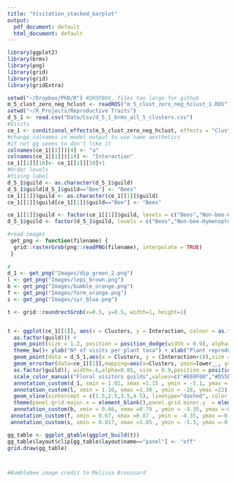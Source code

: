 ```yaml
---
title: "Visitation_stacked_barplot"
output:
  pdf_document: default
  html_document: default
---
```



```r
library(ggplot2)
library(brms)
library(png)
library(grid)
library(grid)
library(gridExtra)

setwd("~/Dropbox/PhD/R") #DROPBOX, files too large for github
m_5_clust_zero_neg_hclust <- readRDS("m_5_clust_zero_neg_hclust_1.RDS")
setwd("~/R_Projects/Reproductive Traits")
d_5_1 <- read.csv("Data/Csv/d_5_1_brms_all_5_clusters.csv")
#Visits
ce_1 <- conditional_effects(m_5_clust_zero_neg_hclust, effects = "Clusters:guild",points=T) 
#change colnames in model output to use same aesthetics
#if not gg seems to don't like it
colnames(ce_1[[1]])[4] <- "a"
colnames(ce_1[[1]])[10] <- "Interaction"
ce_1[[1]][10]<- ce_1[[1]][10]+1
#Order levels
#fixing label
d_5_1$guild <- as.character(d_5_1$guild)
d_5_1$guild[d_5_1$guild=="Bee"] <- "Bees"
ce_1[[1]]$guild <- as.character(ce_1[[1]]$guild)
ce_1[[1]]$guild[ce_1[[1]]$guild=="Bee"] <- "Bees"

ce_1[[1]]$guild <- factor(ce_1[[1]]$guild, levels = c("Bees","Non-bee-Hymenoptera","Syrphids","Non-syrphids-diptera","Lepidoptera","Coleoptera"))
d_5_1$guild <- factor(d_5_1$guild, levels = c("Bees","Non-bee-Hymenoptera","Syrphids","Non-syrphids-diptera","Lepidoptera","Coleoptera"))

#read images
 get_png <- function(filename) {
  grid::rasterGrob(png::readPNG(filename), interpolate = TRUE)
 }
 
# 
d_1 <- get_png("Images/dip_green_2.png")
l <- get_png("Images/lepi_brown.png")
b <- get_png("Images/bumble_orange.png")
f <- get_png("Images/form_orange.png")
s <- get_png("Images/syr_blue.png")

t <- grid::roundrectGrob(x=0.5, y=0.5, width=1, height=1)


t <- ggplot(ce_1[[1]], aes(x = Clusters, y = Interaction, colour = as.factor(guild), group = 
  as.factor(guild))) +
  geom_point(size = 1.2, position = position_dodge(width = 0.9), alpha=1) +
  theme_bw()+ ylab("Nº of visits per plant taxa") + xlab("Plant reproductive groups")+
  geom_point(data = d_5_1,aes(x = Clusters, y = (Interaction+1)),size = 1.2, position = position_jitterdodge(dodge.width = 0.9,   jitter.width = 0.2), alpha=0.2)+
  geom_errorbar(data=ce_1[[1]],mapping=aes(x=Clusters, ymin=lower__, ymax=upper__,colour = as.factor(guild), group = 
  as.factor(guild)), width=.6,alpha=0.85, size = 0.9,position = position_dodge(width = 0.9)) +ylim(0,200)+
  scale_color_manual("Floral visitors guilds",values=c("#E69F00","#D55E00", "#287DAB", "#009E73", "#A7473A",  "black"))+
  annotation_custom(d_1, xmin = 1.02, xmax =1.15 , ymin = -5.1, ymax =-0.2) + #diptera
  annotation_custom(l, xmin = 1.16, xmax =1.30 , ymin = -28, ymax =22) +  #lepidoptera
  geom_vline(xintercept = c(1.5,2.5,3.5,4.5), linetype="dashed", color = "grey", size=0.5)+ #vertical lines
  theme(panel.grid.major.x = element_blank(),panel.grid.minor.y  = element_blank())+ # remove some grids
  annotation_custom(b, xmin = 0.46, xmax =0.79 , ymin = -4.35, ymax =-0.25) + #bees
 annotation_custom(f, xmin = 0.67, xmax =0.87 , ymin = -4.35, ymax =-0.25) + #hymenoptera non bees
 annotation_custom(s, xmin = 0.817, xmax =1.05 , ymin = -5.3, ymax =-0.25)

gg_table <- ggplot_gtable(ggplot_build(t))
gg_table$layout$clip[gg_table$layout$name=="panel"] <- "off"
grid.draw(gg_table)



#Bumblebee image credit to Melissa Broussard
```

